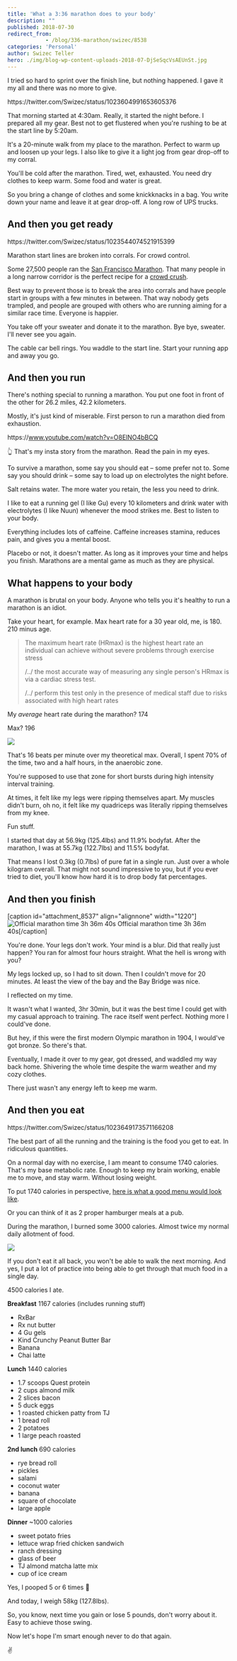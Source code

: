 ```yaml
---
title: 'What a 3:36 marathon does to your body'
description: ""
published: 2018-07-30
redirect_from: 
            - /blog/336-marathon/swizec/8538
categories: 'Personal'
author: Swizec Teller
hero: ./img/blog-wp-content-uploads-2018-07-DjSeSqcVsAEUnSt.jpg
---
```

I tried so hard to sprint over the finish line, but nothing happened. I gave it my all and there was no more to give.



https&#x3A;//twitter.com/Swizec/status/1023604991653605376



That morning started at 4:30am. Really, it started the night before. I prepared all my gear. Best not to get flustered when you're rushing to be at the start line by 5:20am.



It's a 20-minute walk from my place to the marathon. Perfect to warm up and loosen up your legs. I also like to give it a light jog from gear drop-off to my corral.



You'll be cold after the marathon. Tired, wet, exhausted. You need dry clothes to keep warm. Some food and water is great.



So you bring a change of clothes and some knickknacks in a bag. You write down your name and leave it at gear drop-off. A long row of UPS trucks.



## And then you get ready



https&#x3A;//twitter.com/Swizec/status/1023544074521915399



Marathon start lines are broken into corrals. For crowd control.



Some 27,500 people ran the [San Francisco Marathon](http://www.thesfmarathon.com/). That many people in a long narrow corridor is the perfect recipe for a [crowd crush](https://www.news.com.au/technology/science/human-body/crowd-crush-what-happens-in-a-human-stampede/news-story/5ea6cd28dfc8744246e0bdd5500baa11).



Best way to prevent those is to break the area into corrals and have people start in groups with a few minutes in between. That way nobody gets trampled, and people are grouped with others who are running aiming for a similar race time. Everyone is happier.



You take off your sweater and donate it to the marathon. Bye bye, sweater. I'll never see you again.



The cable car bell rings. You waddle to the start line. Start your running app and away you go.



## And then you run



There's nothing special to running a marathon. You put one foot in front of the other for 26.2 miles, 42.2 kilometers.



Mostly, it's just kind of miserable. First person to run a marathon died from exhaustion.



https&#x3A;//www.youtube.com/watch?v=O8ElNO4bBCQ



👆 That's my insta story from the marathon. Read the pain in my eyes.



To survive a marathon, some say you should eat – some prefer not to. Some say you should drink – some say to load up on electrolytes the night before.



Salt retains water. The more water you retain, the less you need to drink.



I like to eat a running gel (I like Gu) every 10 kilometers and drink water with electrolytes (I like Nuun) whenever the mood strikes me. Best to listen to your body.



Everything includes lots of caffeine. Caffeine increases stamina, reduces pain, and gives you a mental boost.



Placebo or not, it doesn't matter. As long as it improves your time and helps you finish. Marathons are a mental game as much as they are physical.



## What happens to your body



A marathon is brutal on your body. Anyone who tells you it's healthy to run a marathon is an idiot.



Take your heart, for example. Max heart rate for a 30 year old, me, is 180. 210 minus age.



> The maximum heart rate (HRmax) is the highest heart rate an individual can achieve without severe problems through exercise stress
>
>
>
> /../ the most accurate way of measuring any single person's HRmax is via a cardiac stress test.
>
>
>
> /../ perform this test only in the presence of medical staff due to risks associated with high heart rates



My _average_ heart rate during the marathon? 174



Max? 196



![](./img/blog-wp-content-uploads-2018-07-DjSeSqcVsAEUnSt.jpg)



That's 16 beats per minute over my theoretical max. Overall, I spent 70% of the time, two and a half hours, in the anaerobic zone.



You're supposed to use that zone for short bursts during high intensity interval training.



At times, it felt like my legs were ripping themselves apart. My muscles didn't burn, oh no, it felt like my quadriceps was literally ripping themselves from my knee.



Fun stuff.



I started that day at 56.9kg (125.4lbs) and 11.9% bodyfat. After the marathon, I was at 55.7kg (122.7lbs) and 11.5% bodyfat.



That means I lost 0.3kg (0.7lbs) of pure fat in a single run. Just over a whole kilogram overall. That might not sound impressive to you, but if you ever tried to diet, you'll know how hard it is to drop body fat percentages.



## And then you finish



\[caption id="attachment_8537" align="alignnone" width="1220"]![Official marathon time 3h 36m 40s](./img/blog-wp-content-uploads-2018-07-biofreeze-san-francisco-marathon-r6fbytm4.png) Official marathon time 3h 36m 40s\[/caption]



You're done. Your legs don't work. Your mind is a blur. Did that really just happen? You ran for almost four hours straight. What the hell is wrong with you?



My legs locked up, so I had to sit down. Then I couldn't move for 20 minutes. At least the view of the bay and the Bay Bridge was nice.



I reflected on my time.



It wasn't what I wanted, 3hr 30min, but it was the best time I could get with my casual approach to training. The race itself went perfect. Nothing more I could've done.



But hey, if this were the first modern Olympic marathon in 1904, I would've got bronze. So there's that.



Eventually, I made it over to my gear, got dressed, and waddled my way back home. Shivering the whole time despite the warm weather and my cozy clothes.



There just wasn't any energy left to keep me warm.



## And then you eat



https&#x3A;//twitter.com/Swizec/status/1023649173571166208



The best part of all the running and the training is the food you get to eat. In ridiculous quantities.



On a normal day with no exercise, I am meant to consume 1740 calories. That's my base metabolic rate. Enough to keep my brain working, enable me to move, and stay warm. Without losing weight.



To put 1740 calories in perspective, [here is what a good menu would look like](https://www.verywellfit.com/two-meal-plans-for-a-1700-calorie-per-day-diet-2506565).



Or you can think of it as 2 proper hamburger meals at a pub.



During the marathon, I burned some 3000 calories. Almost twice my normal daily allotment of food.



![](./img/blog-wp-content-uploads-2018-07-FullSizeRender-1.jpg)



If you don't eat it all back, you won't be able to walk the next morning. And yes, I put a lot of practice into being able to get through that much food in a single day.



4500 calories I ate.



**Breakfast** 1167 calories (includes running stuff)



- RxBar
- Rx nut butter
- 4 Gu gels
- Kind Crunchy Peanut Butter Bar
- Banana
- Chai latte



**Lunch** 1440 calories



- 1.7 scoops Quest protein
- 2 cups almond milk
- 2 slices bacon
- 5 duck eggs
- 1 roasted chicken patty from TJ
- 1 bread roll
- 2 potatoes
- 1 large peach roasted



**2nd lunch** 690 calories



- rye bread roll
- pickles
- salami
- coconut water
- banana
- square of chocolate
- large apple



**Dinner** ~1000 calories



- sweet potato fries
- lettuce wrap fried chicken sandwich
- ranch dressing
- glass of beer
- TJ almond matcha latte mix
- cup of ice cream



Yes, I pooped 5 or 6 times 💩



And today, I weigh 58kg (127.8lbs).



So, you know, next time you gain or lose 5 pounds, don't worry about it. Easy to achieve those swing.



Now let's hope I'm smart enough never to do that again.



✌️